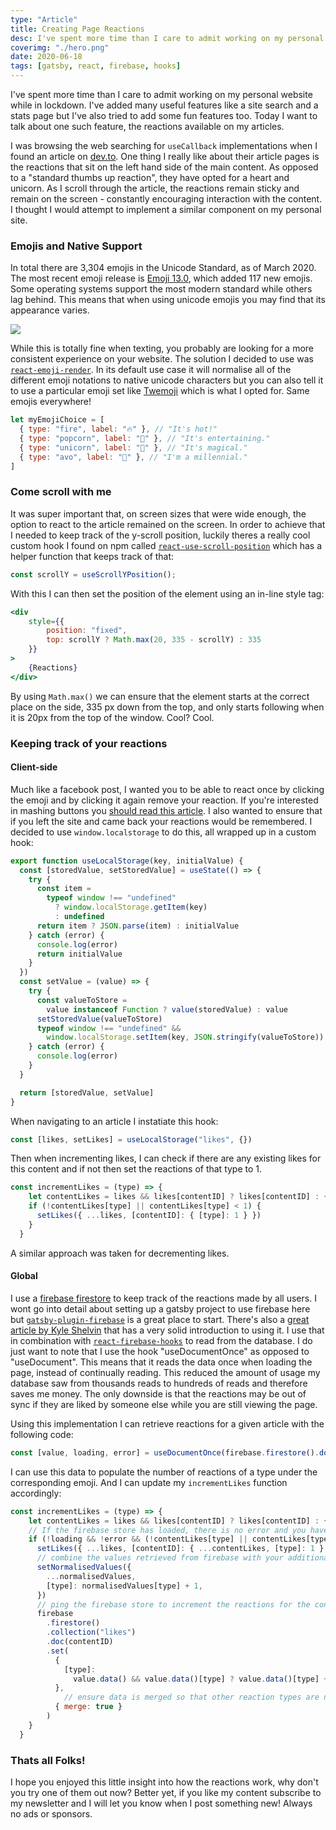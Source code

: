 ```yaml
---
type: "Article"
title: Creating Page Reactions
desc: I've spent more time than I care to admit working on my personal website while in lockdown. I've added many useful features like a site search and a stats page but I've also tried to add some fun features too. Here is one such feature, the new reactions available on my articles.
coverimg: "./hero.png"
date: 2020-06-18
tags: [gatsby, react, firebase, hooks]
---
```

I've spent more time than I care to admit working on my personal website while in lockdown. I've added many useful features like a site search and a stats page but I've also tried to add some fun features too. Today I want to talk about one such feature, the reactions available on my articles.

I was browsing the web searching for `useCallback` implementations when I found an article on [dev.to](https://dev.to/). One thing I really like about their article pages is the reactions that sit on the left hand side of the main content. As opposed to a "standard thumbs up reaction", they have opted for a heart and unicorn. As I scroll through the article, the reactions remain sticky and remain on the screen - constantly encouraging interaction with the content. I thought I would attempt to implement a similar component on my personal site. 

### Emojis and Native Support

In total there are 3,304 emojis in the Unicode Standard, as of March 2020. The most recent emoji release is [Emoji 13.0](https://emojipedia.org/emoji-13.0/), which added 117 new emojis. Some operating systems support the most modern standard while others lag behind. This means that when using unicode emojis you may find that its appearance varies. 

![](./emoji-comparison.png)

While this is totally fine when texting, you probably are looking for a more consistent experience on your website. The solution I decided to use was [`react-emoji-render`](https://www.npmjs.com/package/react-emoji-render). In its default use case it will normalise all of the different emoji notations to native unicode characters but you can also tell it to use a particular emoji set like [Twemoji](https://github.com/twitter/twemoji) which is what I opted for.  Same emojis everywhere!

```jsx
let myEmojiChoice = [
  { type: "fire", label: "🔥" }, // "It's hot!"
  { type: "popcorn", label: "🍿" }, // "It's entertaining."
  { type: "unicorn", label: "🦄" }, // "It's magical."
  { type: "avo", label: "🥑" }, // "I'm a millennial."
]
```

### Come scroll with me

It was super important that, on screen sizes that were wide enough, the option to react to the article remained on the screen. In order to achieve that I needed to keep track of the y-scroll position, luckily theres a really cool custom hook I found on npm called [`react-use-scroll-position`](https://www.npmjs.com/package/react-use-scroll-position) which has a helper function that keeps track of that:

```jsx
const scrollY = useScrollYPosition();
```

With this I can then set the position of the element using an in-line style tag:

```jsx
<div
	style={{
		position: "fixed",
		top: scrollY ? Math.max(20, 335 - scrollY) : 335
	}}
>
	{Reactions}
</div>
```

By using `Math.max()` we can ensure that the element starts at the correct place on the side, 335 px down from the top, and only starts following when it is 20px from the top of the window. Cool? Cool.

### Keeping track of your reactions
#### Client-side

Much like a facebook post, I wanted you to be able to react once by clicking the emoji and by clicking it again remove your reaction. If you're interested in mashing buttons you [should read this article](/articles/Creating-onMash-for-the-Click-Addicts). I also wanted to ensure that if you left the site and came back your reactions would be remembered. I decided to use `window.localstorage` to do this, all wrapped up in a custom hook:

```jsx
export function useLocalStorage(key, initialValue) {
  const [storedValue, setStoredValue] = useState(() => {
    try {
      const item =
        typeof window !== "undefined"
          ? window.localStorage.getItem(key)
          : undefined
      return item ? JSON.parse(item) : initialValue
    } catch (error) {
      console.log(error)
      return initialValue
    }
  })
  const setValue = (value) => {
    try {
      const valueToStore =
        value instanceof Function ? value(storedValue) : value
      setStoredValue(valueToStore)
      typeof window !== "undefined" &&
        window.localStorage.setItem(key, JSON.stringify(valueToStore))
    } catch (error) {
      console.log(error)
    }
  }

  return [storedValue, setValue]
}
```

When navigating to an article I instatiate this hook:

```jsx
const [likes, setLikes] = useLocalStorage("likes", {})
```

Then when incrementing likes, I can check if there are any existing likes for this content and if not then set the reactions of that type to 1. 

```jsx
const incrementLikes = (type) => {
    let contentLikes = likes && likes[contentID] ? likes[contentID] : {}
    if (!contentLikes[type] || contentLikes[type] < 1) {
      setLikes({ ...likes, [contentID]: { [type]: 1 } })
    }
  }
```

A similar approach was taken for decrementing likes.

#### Global

I use a [firebase firestore](https://firebase.google.com/docs/firestore) to keep track of the reactions made by all users. I wont go into detail about setting up a gatsby project to use firebase here but [`gatsby-plugin-firebase`](https://www.gatsbyjs.org/packages/gatsby-plugin-firebase/) is a great place to start. There's also a [great article by Kyle Shelvin](https://kyleshevlin.com/firebase-and-gatsby-together-at-last) that has a very solid introduction to using it. I use that in combination with [`react-firebase-hooks`](https://www.npmjs.com/package/react-firebase-hooks) to read from the database. I do just want to note that I use the hook "useDocumentOnce" as opposed to "useDocument". This means that it reads the data once when loading the page, instead of continually reading. This reduced the amount of usage my database saw from thousands reads to hundreds of reads and therefore saves me money. The only downside is that the reactions may be out of sync if they are liked by someone else while you are still viewing the page. 

Using this implementation I can retrieve reactions for a given article with the following code:

```jsx
const [value, loading, error] = useDocumentOnce(firebase.firestore().doc(`likes/${contentID}`))
```

I can use this data to populate the number of reactions of a type under the corresponding emoji. And I can update my `incrementLikes` function accordingly:

```jsx
const incrementLikes = (type) => {
    let contentLikes = likes && likes[contentID] ? likes[contentID] : {}
    // If the firebase store has loaded, there is no error and you have not already reacted.
    if (!loading && !error && (!contentLikes[type] || contentLikes[type] < 1)) {
      setLikes({ ...likes, [contentID]: { ...contentLikes, [type]: 1 } })
      // combine the values retrieved from firebase with your additional reaction.
      setNormalisedValues({
        ...normalisedValues,
        [type]: normalisedValues[type] + 1,
      })
      // ping the firebase store to increment the reactions for the contentID
      firebase
        .firestore()
        .collection("likes")
        .doc(contentID)
        .set(
          {
            [type]:
              value.data() && value.data()[type] ? value.data()[type] + 1 : 1,
          },
        	// ensure data is merged so that other reaction types are not overridden 
          { merge: true }
        )
    }
  }
```

### Thats all Folks! 

I hope you enjoyed this little insight into how the reactions work, why don't you try one of them out now? Better yet, if you like my content subscribe to my newsletter and I will let you know when I post something new! Always no ads or sponsors.

